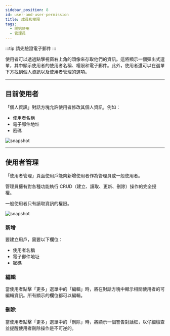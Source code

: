 ---
sidebar_position: 8
id: user-and-user-permission
title: 成員和權限
tags:
  - 開始使用
  - 管理員
---



:::tip 請先驗證電子郵件
:::

使用者可以透過點擊視窗右上角的頭像來存取他們的資訊。這將顯示一個彈出式選單，其中顯示使用者的使用者名稱、權限和電子郵件。此外，使用者還可以在選單下方找到個人資訊以及使用者管理的選項。

---

## 目前使用者

「個人資訊」對話方塊允許使用者修改其個人資訊，例如：

- 使用者名稱
- 電子郵件地址
- 密碼

<BrowserWindow url={url}>

![snapshot](/assets/admin/user-management-user.png)

</BrowserWindow>

---

## 使用者管理

「使用者管理」頁面使用戶能夠新增使用者作為管理員或一般使用者。

管理員擁有對各種功能執行 CRUD（建立、讀取、更新、刪除）操作的完全授權。

一般使用者只有讀取資訊的權限。

<BrowserWindow url={url}>

![snapshot](/assets/admin/user-management.png)

</BrowserWindow>


### 新增

要建立用戶，需要以下欄位：

- 使用者名稱
- 電子郵件地址
- 密碼

### 編輯

當使用者點擊「更多」選單中的「編輯」時，將在對話方塊中顯示相關使用者的可編輯資訊。所有顯示的欄位都可以編輯。

### 刪除

當使用者點擊「更多」選單中的「刪除」時，將顯示一個警告對話框，以仔細檢查並提醒使用者刪除操作是不可逆的。

